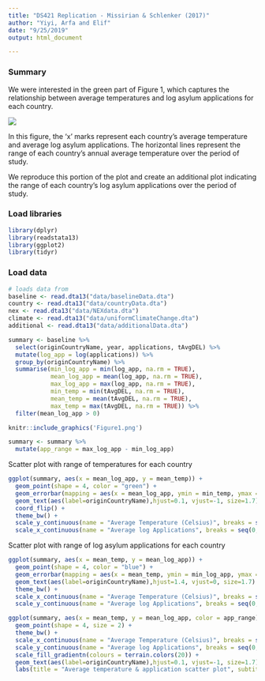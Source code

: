 ```yaml
---
title: "DS421 Replication - Missirian & Schlenker (2017)"
author: "Yiyi, Arfa and Elif"
date: "9/25/2019"
output: html_document

---
```


### Summary
We were interested in the green part of Figure 1, which captures the relationship between average temperatures and log asylum applications for each country.  

![](./Figure1.png)

In this figure, the 'x' marks represent each country's average temperature and average log asylum applications. The horizontal lines represent the range of each country's annual average temperature over the period of study. 

We reproduce this portion of the plot and create an additional plot indicating the range of each country's log asylum applications over the period of study. 

### Load libraries

```r
library(dplyr)
library(readstata13)
library(ggplot2)
library(tidyr)
```

### Load data

```r
# loads data from 
baseline <- read.dta13("data/baselineData.dta")
country <- read.dta13("data/countryData.dta")
nex <- read.dta13("data/NEXdata.dta")
climate <- read.dta13("data/uniformClimateChange.dta")
additional <- read.dta13("data/additionalData.dta")
```


```r
summary <- baseline %>%
  select(originCountryName, year, applications, tAvgDEL) %>%
  mutate(log_app = log(applications)) %>%
  group_by(originCountryName) %>%
  summarise(min_log_app = min(log_app, na.rm = TRUE),
            mean_log_app = mean(log_app, na.rm = TRUE),
            max_log_app = max(log_app, na.rm = TRUE),
            min_temp = min(tAvgDEL, na.rm = TRUE),
            mean_temp = mean(tAvgDEL, na.rm = TRUE),
            max_temp = max(tAvgDEL, na.rm = TRUE)) %>%
  filter(mean_log_app > 0)
```

```r
knitr::include_graphics('Figure1.png')
```
```r
summary <- summary %>%
  mutate(app_range = max_log_app - min_log_app)
```
  
Scatter plot with range of temperatures for each country
```r
ggplot(summary, aes(x = mean_log_app, y = mean_temp)) + 
  geom_point(shape = 4, color = "green") + 
  geom_errorbar(mapping = aes(x = mean_log_app, ymin = min_temp, ymax = max_temp), size=0.2, color = "green") +
  geom_text(aes(label=originCountryName),hjust=0.1, vjust=-1, size=1.7) +
  coord_flip() +
  theme_bw() +
  scale_y_continuous(name = "Average Temperature (Celsius)", breaks = seq(0,40, 2)) + 
  scale_x_continuous(name = "Average log Applications", breaks = seq(0,15,1.75))
```
Scatter plot with range of log asylum applications for each country
```r
ggplot(summary, aes(x = mean_temp, y = mean_log_app)) + 
  geom_point(shape = 4, color = "blue") + 
  geom_errorbar(mapping = aes(x = mean_temp, ymin = min_log_app, ymax = max_log_app), size = 0.2, color = "blue") +
  geom_text(aes(label=originCountryName),hjust=1.4, vjust=0, size=1.7) +
  theme_bw() +
  scale_x_continuous(name = "Average Temperature (Celsius)", breaks = seq(0,40, 2)) + 
  scale_y_continuous(name = "Average log Applications", breaks = seq(0,15,1.75))
```

```r
ggplot(summary, aes(x = mean_temp, y = mean_log_app, color = app_range)) + 
  geom_point(shape = 4, size = 2) + 
  theme_bw() +
  scale_x_continuous(name = "Average Temperature (Celsius)", breaks = seq(0,40, 2)) + 
  scale_y_continuous(name = "Average log Applications", breaks = seq(0,15,1.75)) +
  scale_fill_gradientn(colours = terrain.colors(20)) +
  geom_text(aes(label=originCountryName),hjust=0.1, vjust=-1, size=1.7) +
  labs(title = "Average temperature & application scatter plot", subtitle = "(color-coded by application range)", color = "Application \nRange")
```


